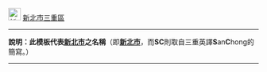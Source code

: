 [[File:New_Taipei_City_seal.svg|25px|border|新北市市徽]] [[新北市]][[三重區]]<noinclude>
----
'''說明：此模板代表[[新北市]]之名稱'''（即'''[[新北市]]'''，而'''SC'''則取自三重英譯'''S'''an'''C'''hong的簡寫。）
----
[[Category:新北市模板|{{PAGENAME}}]]
</noinclude>